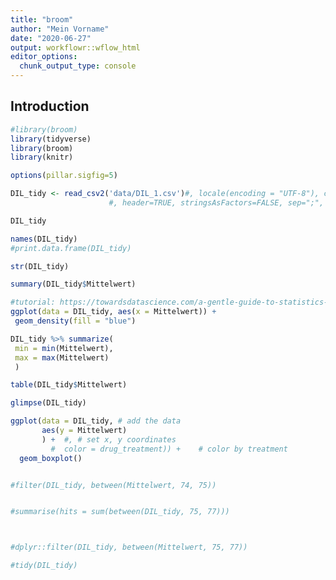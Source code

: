 ```yaml
---
title: "broom"
author: "Mein Vorname"
date: "2020-06-27"
output: workflowr::wflow_html
editor_options:
  chunk_output_type: console
---
```


## Introduction

```r
#library(broom)
library(tidyverse)
library(broom)
library(knitr)

options(pillar.sigfig=5)

DIL_tidy <- read_csv2('data/DIL_1.csv')#, locale(encoding = "UTF-8"), col_names = TRUE, col_types = NULL)
                      #, header=TRUE, stringsAsFactors=FALSE, sep=";", dec=",", row.names="Dosisname") #read_csv2: fuer europaeische Tabellen!

DIL_tidy

names(DIL_tidy)
#print.data.frame(DIL_tidy)

str(DIL_tidy)

summary(DIL_tidy$Mittelwert)

#tutorial: https://towardsdatascience.com/a-gentle-guide-to-statistics-in-r-ccb91cc1177e
ggplot(data = DIL_tidy, aes(x = Mittelwert)) + 
 geom_density(fill = "blue")

DIL_tidy %>% summarize(
 min = min(Mittelwert),
 max = max(Mittelwert)
 )

table(DIL_tidy$Mittelwert)

glimpse(DIL_tidy)

ggplot(data = DIL_tidy, # add the data
       aes(y = Mittelwert) 
       ) +  #, # set x, y coordinates
         #  color = drug_treatment)) +    # color by treatment
  geom_boxplot() 


#filter(DIL_tidy, between(Mittelwert, 74, 75))  


#summarise(hits = sum(between(DIL_tidy, 75, 77)))



#dplyr::filter(DIL_tidy, between(Mittelwert, 75, 77))

#tidy(DIL_tidy) 


```

